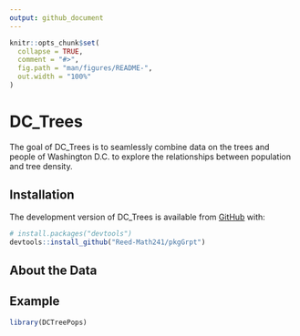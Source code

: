 ```yaml
---
output: github_document
---
```


<!-- README.md is generated from README.Rmd. Please edit that file -->

<!-- You'll still need to render `README.Rmd` regularly, to keep `README.md` up-to-date. `devtools::build_readme()` is handy for this.  -->

```r
knitr::opts_chunk$set(
  collapse = TRUE,
  comment = "#>",
  fig.path = "man/figures/README-",
  out.width = "100%"
)
```

# DC_Trees

<!-- badges: start -->
<!-- badges: end -->

The goal of DC_Trees is to seamlessly combine data on the trees and people of Washington D.C. to explore the relationships between population and tree density. 

## Installation

The development version of DC_Trees is available from [GitHub](https://github.com/) with:

``` r
# install.packages("devtools")
devtools::install_github("Reed-Math241/pkgGrpt")
```

## About the Data

## Example

```r
library(DCTreePops)
```




